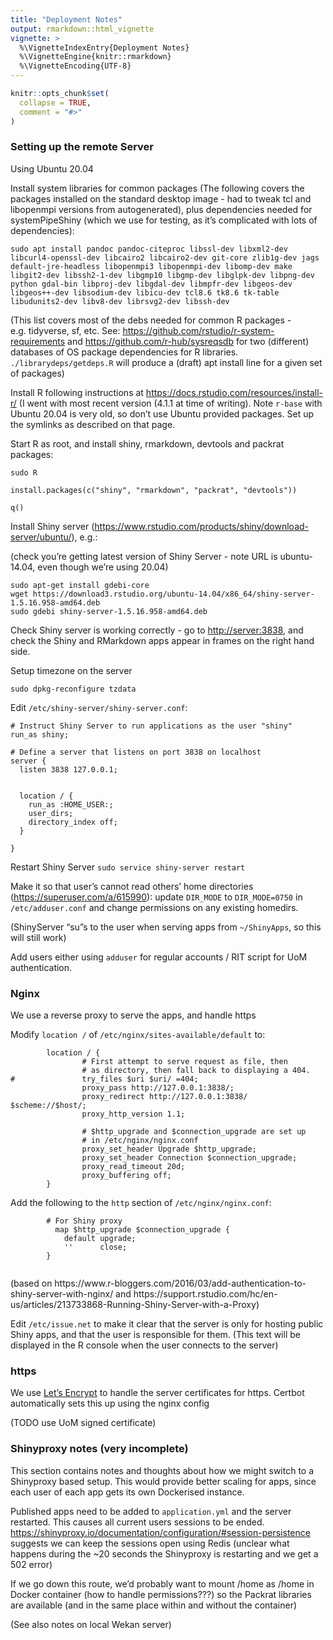 ```yaml
---
title: "Deployment Notes"
output: rmarkdown::html_vignette
vignette: >
  %\VignetteIndexEntry{Deployment Notes}
  %\VignetteEngine{knitr::rmarkdown}
  %\VignetteEncoding{UTF-8}
---
```


```r
knitr::opts_chunk$set(
  collapse = TRUE,
  comment = "#>"
)
```


### Setting up the remote Server


Using Ubuntu 20.04

Install system libraries for common packages (The following covers the packages installed on the standard desktop image - had to tweak tcl and libopenmpi versions from autogenerated), plus dependencies needed for systemPipeShiny (which we use for testing, as it's complicated with lots of dependencies):

    sudo apt install pandoc pandoc-citeproc libssl-dev libxml2-dev libcurl4-openssl-dev libcairo2 libcairo2-dev git-core zlib1g-dev jags default-jre-headless libopenmpi3 libopenmpi-dev libomp-dev make libgit2-dev libssh2-1-dev libgmp10 libgmp-dev libglpk-dev libpng-dev python gdal-bin libproj-dev libgdal-dev libmpfr-dev libgeos-dev libgeos++-dev libsodium-dev libicu-dev tcl8.6 tk8.6 tk-table libudunits2-dev libv8-dev librsvg2-dev libssh-dev



(This list covers most of the debs needed for common R packages - e.g. tidyverse, sf, etc.
See: <https://github.com/rstudio/r-system-requirements> and <https://github.com/r-hub/sysreqsdb> for two (different) databases of OS package dependencies for R libraries. `./librarydeps/getdeps.R` will produce a (draft) apt install line for a given set of packages)


Install R following instructions at <https://docs.rstudio.com/resources/install-r/> (I went with most recent version (4.1.1 at time of writing). Note `r-base` with Ubuntu 20.04 is very old, so don't use Ubuntu provided packages. Set up the symlinks as described on that page.

Start R as root, and install shiny, rmarkdown, devtools and packrat packages:

`sudo R`

`install.packages(c("shiny", "rmarkdown", "packrat", "devtools"))`

`q()`

Install Shiny server (<https://www.rstudio.com/products/shiny/download-server/ubuntu/>), e.g.:

(check you're getting latest version of Shiny Server - note URL is ubuntu-14.04, even though we're using 20.04)

    sudo apt-get install gdebi-core
    wget https://download3.rstudio.org/ubuntu-14.04/x86_64/shiny-server-1.5.16.958-amd64.deb
    sudo gdebi shiny-server-1.5.16.958-amd64.deb

Check Shiny server is working correctly - go to <http://server:3838>, and check the Shiny and RMarkdown apps appear in frames on the right hand side.

Setup timezone on the server

`sudo dpkg-reconfigure tzdata`

Edit `/etc/shiny-server/shiny-server.conf`:

    # Instruct Shiny Server to run applications as the user "shiny"
    run_as shiny;

    # Define a server that listens on port 3838 on localhost
    server {
      listen 3838 127.0.0.1;


      location / {
        run_as :HOME_USER:;
        user_dirs;
        directory_index off;
      }

    }

Restart Shiny Server `sudo service shiny-server restart`

Make it so that user's cannot read others' home directories (<https://superuser.com/a/615990>): update `DIR_MODE` to `DIR_MODE=0750` in `/etc/adduser.conf` and change permissions on any existing homedirs.

(ShinyServer "su"s to the user when serving apps from `~/ShinyApps`, so this will still work)

Add users either using `adduser` for regular accounts / RIT script for UoM authentication.

### Nginx

We use a reverse proxy to serve the apps, and handle https

Modify `location /` of `/etc/nginx/sites-available/default` to:

```
        location / {
                # First attempt to serve request as file, then
                # as directory, then fall back to displaying a 404.
#               try_files $uri $uri/ =404;
                proxy_pass http://127.0.0.1:3838/;
                proxy_redirect http://127.0.0.1:3838/ $scheme://$host/;
                proxy_http_version 1.1;

                # $http_upgrade and $connection_upgrade are set up
                # in /etc/nginx/nginx.conf
                proxy_set_header Upgrade $http_upgrade;
                proxy_set_header Connection $connection_upgrade;
                proxy_read_timeout 20d;
                proxy_buffering off;
        }

```

Add the following to the `http` section of `/etc/nginx/nginx.conf`:


```
        # For Shiny proxy
          map $http_upgrade $connection_upgrade {
            default upgrade;
            ''      close;
        }


```

(based on https://www.r-bloggers.com/2016/03/add-authentication-to-shiny-server-with-nginx/ and https://support.rstudio.com/hc/en-us/articles/213733868-Running-Shiny-Server-with-a-Proxy)

Edit `/etc/issue.net` to make it clear that the server is only for hosting public Shiny apps, and that the user is responsible for them. (This text will be displayed in the R console when the user connects to the server)

### https

We use [Let's Encrypt](https://letsencrypt.org/getting-started/) to handle the 
server certificates for https.  Certbot automatically sets this up using the 
nginx config

(TODO use UoM signed certificate)


### Shinyproxy notes (very incomplete)

This section contains notes and thoughts about how we might switch to a Shinyproxy based setup. This would provide better scaling for apps, since each user of each app gets its own Dockerised instance.

Published apps need to be added to `application.yml` and the server restarted. This causes all current users sessions to be ended. <https://shinyproxy.io/documentation/configuration/#session-persistence> suggests we can keep the sessions open using Redis (unclear what happens during the \~20 seconds the Shinyproxy is restarting and we get a 502 error)

If we go down this route, we'd probably want to mount /home as /home in Docker container (how to handle permissions???) so the Packrat libraries are available (and in the same place within and without the container)

(See also notes on local Wekan server)
